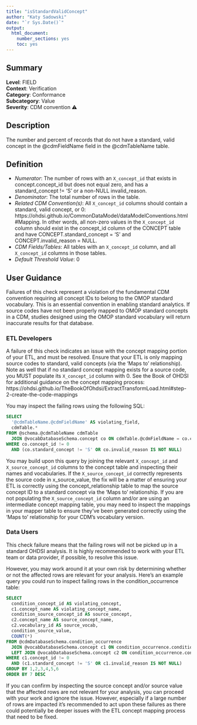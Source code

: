 ```yaml
---
title: "isStandardValidConcept"
author: "Katy Sadowski"
date: "`r Sys.Date()`"
output:
  html_document:
    number_sections: yes
    toc: yes
---
```


## Summary

**Level**: FIELD\
**Context**: Verification\
**Category**: Conformance\
**Subcategory**: Value\
**Severity**: CDM convention &#x26A0;\


## Description
The number and percent of records that do not have a standard, valid concept in the @cdmFieldName field in the @cdmTableName table. 


## Definition

- *Numerator*: The number of rows with an `X_concept_id` that exists in concept.concept_id but does not equal zero, and has a standard_concept != ‘S’ or a non-NULL invalid_reason. 
- *Denominator*: The total number of rows in the table. 
- *Related CDM Convention(s)*: All `X_concept_id` columns should contain a standard, valid concept, or 0: https://ohdsi.github.io/CommonDataModel/dataModelConventions.html#Mapping. In other words, all non-zero values in the `X_concept_id` column should exist in the concept_id column of the CONCEPT table and have CONCEPT.standard_concept = ‘S’ and CONCEPT.invalid_reason = NULL. 
- *CDM Fields/Tables*: All tables with an `X_concept_id` column, and all `X_concept_id` columns in those tables. 
- *Default Threshold Value*: 0


## User Guidance
Failures of this check represent a violation of the fundamental CDM convention requiring all concept IDs to belong to the OMOP standard vocabulary.  This is an essential convention in enabling standard analytics.  If source codes have not been properly mapped to OMOP standard concepts in a CDM, studies designed using the OMOP standard vocabulary will return inaccurate results for that database. 

### ETL Developers

A failure of this check indicates an issue with the concept mapping portion of your ETL, and must be resolved.  Ensure that your ETL is only mapping source codes to standard, valid concepts (via the ‘Maps to’ relationship).  Note as well that if no standard concept mapping exists for a source code, you MUST populate its `X_concept_id` column with 0.  See the Book of OHDSI for additional guidance on the concept mapping process: https://ohdsi.github.io/TheBookOfOhdsi/ExtractTransformLoad.html#step-2-create-the-code-mappings  

You may inspect the failing rows using the following SQL: 

```sql
SELECT  
  '@cdmTableName.@cdmFieldName' AS violating_field,  
  cdmTable.*  
FROM @schema.@cdmTableName cdmTable 
  JOIN @vocabDatabaseSchema.concept co ON cdmTable.@cdmFieldName = co.concept_id 
WHERE co.concept_id != 0  
  AND (co.standard_concept != 'S' OR co.invalid_reason IS NOT NULL) 
```
You may build upon this query by joining the relevant `X_concept_id` and `X_source_concept_id` columns to the concept table and inspecting their names and vocabularies.  If the `X_source_concept_id` correctly represents the source code in x_source_value, the fix will be a matter of ensuring your ETL is correctly using the concept_relationship table to map the source concept ID to a standard concept via the ‘Maps to’ relationship.  If you are not populating the `X_source_concept_id` column and/or are using an intermediate concept mapping table, you may need to inspect the mappings in your mapper table to ensure they’ve been generated correctly using the ‘Maps to’ relationship for your CDM’s vocabulary version. 

### Data Users
This check failure means that the failing rows will not be picked up in a standard OHDSI analysis. It is highly recommended to work with your ETL team or data provider, if possible, to resolve this issue. 

However, you may work around it at your own risk by determining whether or not the affected rows are relevant for your analysis.  Here’s an example query you could run to inspect failing rows in the condition_occurrence table: 

```sql
SELECT  
  condition_concept_id AS violating_concept, 
  c1.concept_name AS violating_concept_name, 
  condition_source_concept_id AS source_concept, 
  c2.concept_name AS source_concept_name, 
  c2.vocabulary_id AS source_vocab, 
  condition_source_value, 
  COUNT(*) 
FROM @cdmDatabaseSchema.condition_occurrence 
  JOIN @vocabDatabaseSchema.concept c1 ON condition_occurrence.condition_concept_id = c1.concept_id 
  LEFT JOIN @vocabDatabaseSchema.concept c2 ON condition_occurrence.condition_source_concept_id = c2.concept_id 
WHERE c1.concept_id != 0  
  AND (c1.standard_concept != 'S' OR c1.invalid_reason IS NOT NULL) 
GROUP BY 1,2,3,4,5,6 
ORDER BY 7 DESC 
```

If you can confirm by inspecting the source concept and/or source value that the affected rows are not relevant for your analysis, you can proceed with your work and ignore the issue.  However, especially if a large number of rows are impacted it’s recommended to act upon these failures as there could potentially be deeper issues with the ETL concept mapping process that need to be fixed. 
